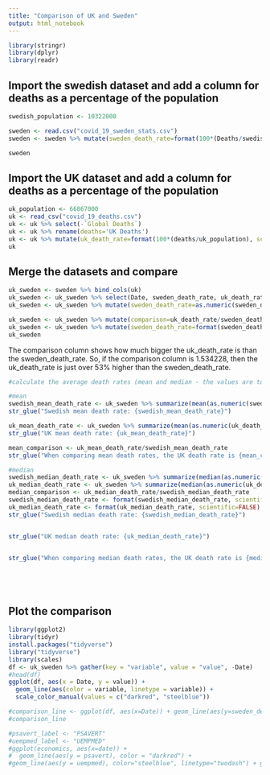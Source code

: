 ```yaml
---
title: "Comparison of UK and Sweden"
output: html_notebook
---
```


 

```r
library(stringr)
library(dplyr)
library(readr)
```

## Import the swedish dataset and add a column for deaths as a percentage of the population
```r
swedish_population <- 10322000

sweden <- read.csv("covid_19_sweden_stats.csv")
sweden <- sweden %>% mutate(sweden_death_rate=format(100*(Deaths/swedish_population), scientific=FALSE))

sweden
```

## Import the UK dataset and add a column for deaths as a percentage of the population
```r
uk_population <- 66867000
uk <- read_csv("covid_19_deaths.csv")
uk <- uk %>% select(-`Global Deaths`)
uk <- uk %>% rename(deaths='UK Deaths')
uk <- uk %>% mutate(uk_death_rate=format(100*(deaths/uk_population), scientific=FALSE))
uk
```

## Merge the datasets and compare
```r
uk_sweden <- sweden %>% bind_cols(uk)
uk_sweden <- uk_sweden %>% select(Date, sweden_death_rate, uk_death_rate)
uk_sweden <- uk_sweden %>% mutate(sweden_death_rate=as.numeric(sweden_death_rate), uk_death_rate=as.numeric(uk_death_rate))

uk_sweden <- uk_sweden %>% mutate(comparison=uk_death_rate/sweden_death_rate)
uk_sweden <- uk_sweden %>% mutate(sweden_death_rate=format(sweden_death_rate, scientific=FALSE), uk_death_rate=format(uk_death_rate, scientific=FALSE))
uk_sweden


```
The comparison column shows how much bigger the uk_death_rate is than the sweden_death_rate. So, if the comparison column is 1.534228, then the uk_death_rate is just over 53% higher than the sweden_death_rate.

```r
#calculate the average death rates (mean and median - the values are too specific for the mode to be useful

#mean
swedish_mean_death_rate <- uk_sweden %>% summarize(mean(as.numeric(sweden_death_rate)))
str_glue("Swedish mean death rate: {swedish_mean_death_rate}")

uk_mean_death_rate <- uk_sweden %>% summarize(mean(as.numeric(uk_death_rate)))
str_glue("UK mean death rate: {uk_mean_death_rate}")

mean_comparison <- uk_mean_death_rate/swedish_mean_death_rate
str_glue("When comparing mean death rates, the UK death rate is {mean_comparison} times the Swedish death rate.")

#median
swedish_median_death_rate <- uk_sweden %>% summarize(median(as.numeric(sweden_death_rate)))
uk_median_death_rate <- uk_sweden %>% summarize(median(as.numeric(uk_death_rate)))
median_comparison <- uk_median_death_rate/swedish_median_death_rate
swedish_median_death_rate <- format(swedish_median_death_rate, scientific=FALSE)
uk_median_death_rate <- format(uk_median_death_rate, scientific=FALSE)
str_glue("Swedish median death rate: {swedish_median_death_rate}")


str_glue("UK median death rate: {uk_median_death_rate}")


str_glue("When comparing median death rates, the UK death rate is {median_comparison} times the Swedish death rate.")






```


## Plot the comparison 
```r
library(ggplot2)
library(tidyr)
install.packages("tidyverse")
library("tidyverse")
library(scales)
df <- uk_sweden %>% gather(key = "variable", value = "value", -Date)
#head(df)
ggplot(df, aes(x = Date, y = value)) + 
  geom_line(aes(color = variable, linetype = variable)) + 
  scale_color_manual(values = c("darkred", "steelblue"))

#comparison_line <- ggplot(df, aes(x=Date)) + geom_line(aes(y=sweden_death_rate), color="blue") + geom_line(aes(y=uk_death_rate), color='red') + geom_text(aes(x=as.Date("2020-03-01"), y=0.00000000000, label="Sweden")) + geom_text(aes(x=as.Date("2020-03-25"), y=0.0022, label="UK"))
#comparison_line

#psavert_label <- "PSAVERT"
#uempmed_label <- "UEMPMED"
#ggplot(economics, aes(x=date)) + 
#  geom_line(aes(y = psavert), color = "darkred") +
#geom_line(aes(y = uempmed), color="steelblue", linetype="twodash") + geom_text(aes(x=as.Date("1968-10-01"), y = 15, label=psavert_label)) + #geom_text(aes(x=as.Date("2013-10-01"), y = 25, label=uempmed_label)) + labs(title="US Personal Savings Rate and Median Weeks Unemployed, #1967-2015")


```



